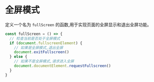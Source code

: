 # 全屏模式

定义一个名为 `fullScreen` 的函数,用于实现页面的全屏显示和退出全屏功能。

```ts
const fullScreen = () => {
  // 检查当前是否处于全屏模式
  if (document.fullscreenElement) {
    // 如果是全屏模式,退出全屏
    document.exitFullscreen()
  } else {
    // 如果不是全屏模式,请求进入全屏
    document.documentElement.requestFullscreen()
  }
}
```

